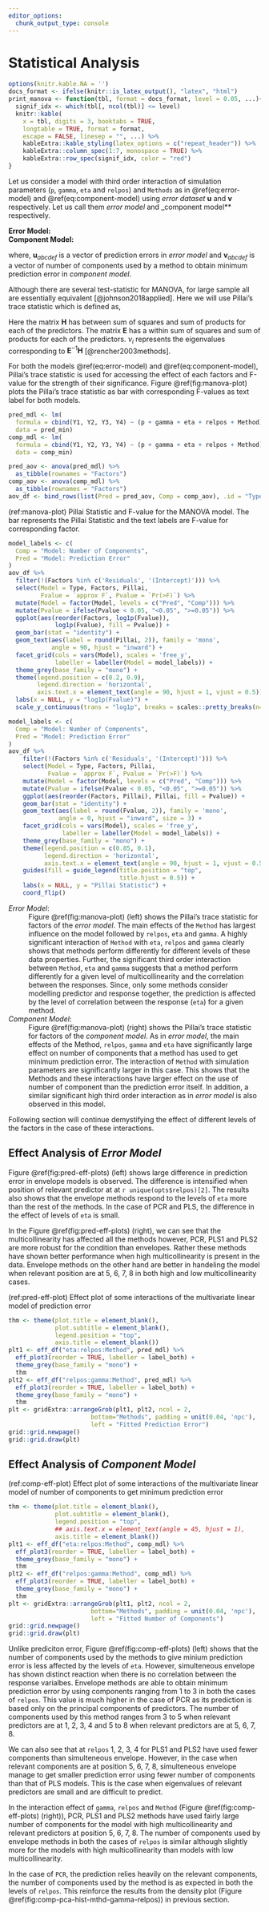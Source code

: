 ```yaml
---
editor_options:
  chunk_output_type: console
---
```


# Statistical Analysis

```r
options(knitr.kable.NA = '')
docs_format <- ifelse(knitr::is_latex_output(), "latex", "html")
print_manova <- function(tbl, format = docs_format, level = 0.05, ...){
  signif_idx <- which(tbl[, ncol(tbl)] <= level)
  knitr::kable(
    x = tbl, digits = 3, booktabs = TRUE,
    longtable = TRUE, format = format,
    escape = FALSE, linesep = "", ...) %>%
    kableExtra::kable_styling(latex_options = c("repeat_header")) %>%
    kableExtra::column_spec(1:7, monospace = TRUE) %>%
    kableExtra::row_spec(signif_idx, color = "red")
}
```

Let us consider a model with third order interaction of simulation parameters (`p`, `gamma`, `eta` and `relpos`) and `Methods` as in \@ref(eq:error-model) and \@ref(eq:component-model) using _error dataset_ $\mathbf{u}$ and $\mathbf{v}$ respectively. Let us call them _error model_ and _component model** respectively.

**Error Model:**
: \begin{equation}\mathbf{u}_{abcdef} = \boldsymbol{\mu}_u +
  (\texttt{p}_a + \texttt{gamma}_b + \texttt{eta}_c +
    \texttt{relpos}_d + \texttt{Methods}_e)^3 +
  \left(\boldsymbol{\varepsilon}_u\right)_{abcdef}
  (\#eq:error-model)
  \end{equation}

**Component Model:**
: \begin{equation}\mathbf{v}_{abcdef} = \boldsymbol{\mu}_v +
  (\texttt{p}_a + \texttt{gamma}_b + \texttt{eta}_c +
    \texttt{relpos}_d + \texttt{Methods}_e)^3 +
  \left(\boldsymbol{\varepsilon}_v\right)_{abcdef}
  (\#eq:component-model)
  \end{equation}

where, $\mathbf{u}_{abcdef}$ is a vector of prediction errors in _error model_ and $\mathbf{v}_{abcdef}$ is a vector of number of components used by a method to obtain minimum prediction error in _component model_.

Although there are several test-statistic for MANOVA, for large sample all are essentially equivalent [@johnson2018applied]. Here we will use Pillai's trace statistic which is defined as,

\begin{equation}
\text{Pillai statistic} = \text{tr}\left[
\left(\mathbf{E} + \mathbf{H}\right)^{-1}\mathbf{H}
\right] = \sum_{i=1}^s{\frac{\nu_i}{1 + \nu_i}}
(\#eq:pillai)
\end{equation}
Here the matrix $\mathbf{H}$ has between sum of squares and sum of products for each of the predictors. The matrix $\mathbf{E}$ has a within sum of squares and sum of products for each of the predictors. $\nu_i$ represents the eigenvalues corresponding to $\mathbf{E}^{-1}\mathbf{H}$ [@rencher2003methods].

For both the models \@ref(eq:error-model) and \@ref(eq:component-model), Pillai's trace statistic is used for accessing the effect of each factors and F-value for the strength of their significance. Figure \@ref(fig:manova-plot) plots the Pillai's trace statistic as bar with corresponding F-values as text label for both models.

```r
pred_mdl <- lm(
  formula = cbind(Y1, Y2, Y3, Y4) ~ (p + gamma + eta + relpos + Method) ^ 3,
  data = pred_min)
comp_mdl <- lm(
  formula = cbind(Y1, Y2, Y3, Y4) ~ (p + gamma + eta + relpos + Method) ^ 3,
  data = comp_min)
```

```r
pred_aov <- anova(pred_mdl) %>%
  as_tibble(rownames = "Factors")
comp_aov <- anova(comp_mdl) %>%
  as_tibble(rownames = "Factors")
aov_df <- bind_rows(list(Pred = pred_aov, Comp = comp_aov), .id = "Type")
```

(ref:manova-plot) Pillai Statistic and F-value for the MANOVA model. The bar represents the Pillai Statistic and the text labels are F-value for corresponding factor.

```r
model_labels <- c(
  Comp = "Model: Number of Components",
  Pred = "Model: Prediction Error"
)
aov_df %>%
  filter(!(Factors %in% c('Residuals', '(Intercept)'))) %>%
  select(Model = Type, Factors, Pillai,
         Fvalue = `approx F`, Pvalue = `Pr(>F)`) %>%
  mutate(Model = factor(Model, levels = c("Pred", "Comp"))) %>%
  mutate(Pvalue = ifelse(Pvalue < 0.05, "<0.05", ">=0.05")) %>%
  ggplot(aes(reorder(Factors, log1p(Fvalue)),
             log1p(Fvalue), fill = Pvalue)) +
  geom_bar(stat = "identity") +
  geom_text(aes(label = round(Pillai, 2)), family = 'mono',
            angle = 90, hjust = "inward") +
  facet_grid(cols = vars(Model), scales = 'free_y',
             labeller = labeller(Model = model_labels)) +
  theme_grey(base_family = "mono") +
  theme(legend.position = c(0.2, 0.9),
        legend.direction = 'horizontal',
        axis.text.x = element_text(angle = 90, hjust = 1, vjust = 0.5)) +
  labs(x = NULL, y = "log1p(Fvalue)") +
  scale_y_continuous(trans = "log1p", breaks = scales::pretty_breaks(n=6))
```

```r
model_labels <- c(
  Comp = "Model: Number of Components",
  Pred = "Model: Prediction Error"
)
aov_df %>%
    filter(!(Factors %in% c('Residuals', '(Intercept)'))) %>%
    select(Model = Type, Factors, Pillai,
           Fvalue = `approx F`, Pvalue = `Pr(>F)`) %>%
    mutate(Model = factor(Model, levels = c("Pred", "Comp"))) %>%
    mutate(Pvalue = ifelse(Pvalue < 0.05, "<0.05", ">=0.05")) %>%
    ggplot(aes(reorder(Factors, Pillai), Pillai, fill = Pvalue)) +
    geom_bar(stat = "identity") +
    geom_text(aes(label = round(Fvalue, 2)), family = 'mono',
              angle = 0, hjust = "inward", size = 3) +
    facet_grid(cols = vars(Model), scales = 'free_y',
               labeller = labeller(Model = model_labels)) +
    theme_grey(base_family = "mono") +
    theme(legend.position = c(0.85, 0.1),
          legend.direction = 'horizontal',
          axis.text.x = element_text(angle = 90, hjust = 1, vjust = 0.5)) +
    guides(fill = guide_legend(title.position = "top",
                               title.hjust = 0.5)) +
    labs(x = NULL, y = "Pillai Statistic") +
    coord_flip()
```

_Error Model_:
: Figure \@ref(fig:manova-plot) (left) shows the Pillai's trace statistic for factors of the _error model_. The main effects of the `Method` has largest influence on the model followed by `relpos`, `eta` and `gamma`. A highly significant interaction of `Method` with `eta`, `relpos` and `gamma` clearly shows that methods perform differently for different levels of these data properties. Further, the significant third order interaction between `Method`, `eta` and `gamma` suggests that a method perform differently for a given level of multicollinearity and the correlation between the responses. Since, only some methods consider modelling predictor and response together, the prediction is affected by the level of correlation between the response (`eta`) for a given method.

_Component Model_:
: Figure \@ref(fig:manova-plot) (right) shows the Pillai's trace statistic for factors of the _component model_. As in _error model_, the main effects of the Method, `relpos`, `gamma` and `eta` have significantly large effect on number of components that a method has used to get minimum prediction error. The interaction of `Method` with simulation parameters are significantly larger in this case. This shows that the Methods and these interactions have larger effect on the use of number of component than the prediction error itself. In addition, a similar significant high third order interaction as in _error model_ is also observed in this model.

Following section will continue demystifying the effect of different levels of the factors in the case of these interactions.

## Effect Analysis of _Error Model_

Figure \@ref(fig:pred-eff-plots) (left) shows large difference in prediction error in envelope models is observed. The difference is intensified when position of relevant predictor at at `r unique(opts$relpos)[2]`. The results also shows that the envelope methods respond to the levels of `eta` more than the rest of the methods. In the case of PCR and PLS, the difference in the effect of levels of `eta` is small.

In the Figure \@ref(fig:pred-eff-plots) (right), we can see that the multicollinearity has affected all the methods however, PCR, PLS1 and PLS2 are more robust for the condition than envelopes. Rather these methods have shown better performance when high multicollinearity is present in the data.
Envelope methods on the other hand are better in handeling the model when relevant position are at 5, 6, 7, 8 in both high and low multicollinearity cases.

(ref:pred-eff-plot) Effect plot of some interactions of the multivariate linear model of prediction error

```r
thm <- theme(plot.title = element_blank(),
             plot.subtitle = element_blank(),
             legend.position = "top",
             axis.title = element_blank())
plt1 <- eff_df("eta:relpos:Method", pred_mdl) %>%
  eff_plot3(reorder = TRUE, labeller = label_both) +
  theme_grey(base_family = "mono") +
  thm
plt2 <- eff_df("relpos:gamma:Method", pred_mdl) %>%
  eff_plot3(reorder = TRUE, labeller = label_both) +
  theme_grey(base_family = "mono") +
  thm
plt <- gridExtra::arrangeGrob(plt1, plt2, ncol = 2,
                       bottom="Methods", padding = unit(0.04, 'npc'),
                       left = "Fitted Prediction Error")
grid::grid.newpage()
grid::grid.draw(plt)
```


## Effect Analysis of _Component Model_

(ref:comp-eff-plot) Effect plot of some interactions of the multivariate linear model of number of components to get minimum prediction error

```r
thm <- theme(plot.title = element_blank(),
             plot.subtitle = element_blank(),
             legend.position = "top",
             ## axis.text.x = element_text(angle = 45, hjust = 1),
             axis.title = element_blank())
plt1 <- eff_df("eta:relpos:Method", comp_mdl) %>%
  eff_plot3(reorder = TRUE, labeller = label_both) +
  theme_grey(base_family = "mono") +
  thm
plt2 <- eff_df("relpos:gamma:Method", comp_mdl) %>%
  eff_plot3(reorder = TRUE, labeller = label_both) +
  theme_grey(base_family = "mono") +
  thm
plt <- gridExtra::arrangeGrob(plt1, plt2, ncol = 2,
                       bottom="Methods", padding = unit(0.04, 'npc'),
                       left = "Fitted Number of Components")
grid::grid.newpage()
grid::grid.draw(plt)
```


Unlike prediciton error, Figure \@ref(fig:comp-eff-plots) (left) shows that the number of components used by the methods to give minium prediction error is less affected by the levels of `eta`. However, simulteneous envelope has shown distinct reaction when there is no correlation between the response varialbes. Envelope methods are able to obtain minimum prediction error by using components ranging from 1 to 3 in both the cases of `relpos`. This value is much higher in the case of PCR as its prediction is based only on the principal components of predictors. The number of components used by this method ranges from 3 to 5 when relevant predictors are at 1, 2, 3, 4 and 5 to 8 when relevant predictors are at 5, 6, 7, 8.

We can also see that at `relpos` 1, 2, 3, 4 for PLS1 and PLS2 have used fewer components than simulteneous envelope. However, in the case when relevant components are at position 5, 6, 7, 8, simulteneous envelope manage to get smaller prediction error using fewer number of components than that of PLS models. This is the case when eigenvalues of relevant predictors are small and are difficult to predict.

In the interaction effect of `gamma`, `relpos` and `Method` (Figure \@ref(fig:comp-eff-plots) (right)), PCR, PLS1 and PLS2 methods have used fairly large number of components for the model with high multicollinearity and relevant predictors at position 5, 6, 7, 8. The number of components used by envelope methods in both the cases of `relpos` is similar although slightly more for the models with high multicollinearity than models with low multicollinearity.

In the case of `PCR`, the prediction relies heavily on the relevant components, the number of components used by the method is as expected in both the levels of `relpos`. This reinforce the results from the density plot (Figure \@ref(fig:comp-pca-hist-mthd-gamma-relpos)) in previous section.
